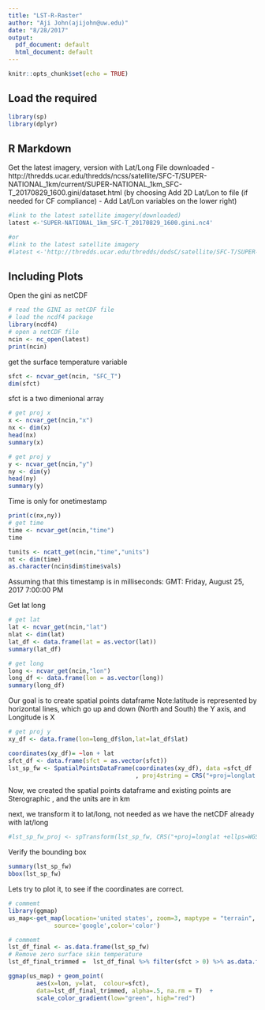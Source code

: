 ```yaml
---
title: "LST-R-Raster"
author: "Aji John(ajijohn@uw.edu)"
date: "8/28/2017"
output:
  pdf_document: default
  html_document: default
---
```


```r
knitr::opts_chunk$set(echo = TRUE)
```

## Load the required

```r
library(sp)
library(dplyr)
```
## R Markdown

Get the latest imagery, version with Lat/Long
File downloaded - http://thredds.ucar.edu/thredds/ncss/satellite/SFC-T/SUPER-NATIONAL_1km/current/SUPER-NATIONAL_1km_SFC-T_20170829_1600.gini/dataset.html (by choosing Add 2D Lat/Lon to file (if needed for CF compliance)  - Add Lat/Lon variables  on the lower right)

```r
#link to the latest satellite imagery(downloaded)
latest <-'SUPER-NATIONAL_1km_SFC-T_20170829_1600.gini.nc4'

#or
#link to the latest satellite imagery
#latest <-'http://thredds.ucar.edu/thredds/dodsC/satellite/SFC-T/SUPER-NATIONAL_1km/current/SUPER-NATIONAL_1km_SFC-T_20170828_1900.gini'

```

## Including Plots

Open the gini as netCDF

```r
# read the GINI as netCDF file
# load the ncdf4 package
library(ncdf4)
# open a netCDF file
ncin <- nc_open(latest)
print(ncin)
```

get the surface temperature variable

```r

sfct <- ncvar_get(ncin, "SFC_T")
dim(sfct)

```

sfct is a two dimenional array

```r
# get proj x
x <- ncvar_get(ncin,"x")
nx <- dim(x)
head(nx)
summary(x)
```

```r
# get proj y
y <- ncvar_get(ncin,"y")
ny <- dim(y)
head(ny)
summary(y)
```

Time is only for onetimestamp
```r
print(c(nx,ny))
# get time
time <- ncvar_get(ncin,"time")
time

tunits <- ncatt_get(ncin,"time","units")
nt <- dim(time)
as.character(ncin$dim$time$vals)
```

Assuming that this timestamp is in milliseconds:
GMT: Friday, August 25, 2017 7:00:00 PM


Get lat long
```r
# get lat
lat <- ncvar_get(ncin,"lat")
nlat <- dim(lat)
lat_df <- data.frame(lat = as.vector(lat))
summary(lat_df)
```

```r
# get long
long <- ncvar_get(ncin,"lon")
long_df <- data.frame(lon = as.vector(long))
summary(long_df)
```

Our goal is to create spatial points dataframe
Note:latitude is represented by horizontal lines, which go up and down (North and South) the Y axis, and Longitude is X
```r
# get proj y
xy_df <- data.frame(lon=long_df$lon,lat=lat_df$lat)

coordinates(xy_df)= ~lon + lat
sfct_df <- data.frame(sfct = as.vector(sfct))
lst_sp_fw <- SpatialPointsDataFrame(coordinates(xy_df), data =sfct_df
                                    , proj4string = CRS("+proj=longlat +ellps=WGS84"))
```

Now, we created the spatial points dataframe and existing points are
Sterographic , and the units are in km

next, we transform it to lat/long, not needed as we have the netCDF already with lat/long

```r
#lst_sp_fw_proj <- spTransform(lst_sp_fw, CRS("+proj=longlat +ellps=WGS84"))
```


Verify the bounding box
```r
summary(lst_sp_fw)
bbox(lst_sp_fw)
```

Lets try to plot it, to see if the coordinates are correct.
```r
# commemt
library(ggmap)
us_map<-get_map(location='united states', zoom=3, maptype = "terrain",
             source='google',color='color')
```
```r
# commemt
lst_df_final <- as.data.frame(lst_sp_fw)
# Remove zero surface skin temperature
lst_df_final_trimmed =  lst_df_final %>% filter(sfct > 0) %>% as.data.frame()

ggmap(us_map) + geom_point(
        aes(x=lon, y=lat,  colour=sfct), 
        data=lst_df_final_trimmed, alpha=.5, na.rm = T)  + 
        scale_color_gradient(low="green", high="red")
```
